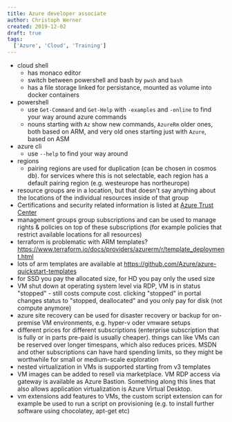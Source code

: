 ```yaml
---
title: Azure developer associate
author: Christoph Werner
created: 2019-12-02
draft: true
tags:
  ['Azure', 'Cloud', 'Training']
---
```


- cloud shell
  - has monaco editor
  - switch between powershell and bash by `pwsh` and `bash`
  - has a file storage linked for persistance, mounted as volume into docker containers
- powershell
  - use `Get-Command` and `Get-Help` with `-examples` and `-online` to find your way around azure commands
  - nouns starting with `Az` show new commands, `AzureRm` older ones, both based on ARM, and very old ones starting just with `Azure`, based on ASM
- azure cli
  - use `--help` to find your way around
- regions
  - pairing regions are used for duplication (can be chosen in cosmos db). for services where this is not selectable, each region has a default pairing region (e.g. westeurope has northeurope)
- resource groups are in a location, but that doesn't say anything about the locations of the individual resources inside of that group
- Certifications and security related information is listed at [Azure Trust Center](https://azure.microsoft.com/de-de/overview/trusted-cloud/)
- management groups group subscriptions and can be used to manage rights & policies on top of these subscriptions (for example policies that restrict available locations for all resources)
- terraform is problematic with ARM templates? https://www.terraform.io/docs/providers/azurerm/r/template_deployment.html
- lots of arm templates are available at https://github.com/Azure/azure-quickstart-templates
- for SSD you pay the allocated size, for HD you pay only the used size
- VM shut down at operating system level via RDP, VM is in status "stopped" - still costs compute cost. clicking "stopped" in portal changes status to "stopped, deallocated" and you only pay for disk (not compute anymore)
- azure site recovery can be used for disaster recovery or backup for on-premise VM environments, e.g. hyper-v oder vmware setups
- different prices for different subscriptions (enterprise subscription that is fully or in parts pre-paid is usually cheaper). things can like VMs can be reserved over longer timespans, which also reduces prices. MSDN and other subscriptions can have hard spending limits, so they might be worthwhile for small or medium-scale exploration
- nested virtualization in VMs is supported starting from v3 templates
- VM images can be added to resell via marketplace. VM RDP access via gateway is available as Azure Bastion. Something along this lines that also allows application virtualization is Azure Virtual Desktop.
- vm extensions add features to VMs, the custom script extension can for example be used to run a script on provisioning (e.g. to install further software using chocolatey, apt-get etc)
